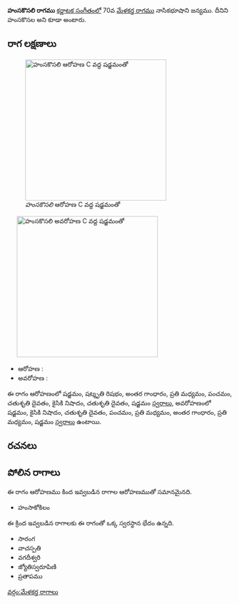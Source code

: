{{Infobox ragam
	| name          	= హంసకొసలి
	| synonym	    	= హంసకొసల
	| mela          	= 
	| chakra        	= 
	| janaka        	= 
	| type          	= సంపూర్ణ-షడవ
	| arohanam      	= {{svaraC|S|R3|G3|M2|P|D2|N2|D2|S'}} 
	| avarohanam    	= {{svaraC|S'|N2|D2|P|M2|G3|M2|S}}
	| jeeva         	=
	| chhaya        	=
	| nyasa         	=
	| vishesha      	= 
	| equivalent  		= 
}}
{{కర్ణాటక సంగీత రాగాలు}}
'''హంసకొసలి రాగము''' [[కర్ణాటక సంగీతం]]లో 70వ [[మేళకర్త రాగము]] నాసికభూషాని జన్యము. దీనిని హంసకొసల అని కూడా అంటారు.


==రాగ లక్షణాలు==
[[Image:hamsakosali_ar_kb2wiki.png|thumb|right|316px|''హంసకొసలి'' ఆరోహణ C వద్ద షడ్జమంతో]]
	[[Image:hamsakosali_av_kb2wiki.png|thumb|right|316px|''హంసకొసలి'' అవరోహణ C వద్ద షడ్జమంతో]]

* ఆరోహణ : {{svaraC|S|R3|G3|M2|P|D2|N2|D2|S'}} 
* అవరోహణ : {{svaraC|S'|N2|D2|P|M2|G3|M2|S}}

ఈ రాగం ఆరోహణంలో షడ్జమం, షట్శృతి రిషభం, అంతర గాంధారం, ప్రతి మధ్యమం, పంచమం, చతుశృతి దైవతం, కైసికి నిషాదం, చతుశృతి దైవతం, షడ్జమం [[స్వరాలు]], అవరోహణంలో షడ్జమం, కైసికి నిషాదం, చతుశృతి దైవతం, పంచమం, ప్రతి మధ్యమం, అంతర గాంధారం, ప్రతి మధ్యమం, షడ్జమం [[స్వరాలు]] ఉంటాయి.

==రచనలు==



==పోలిన రాగాలు==
ఈ రాగం ఆరోహణము కింద ఇవ్వబడిన రాగాల ఆరోహణముతో సమానమైనది.
* హంసాకోకిలం

ఈ క్రింద ఇవ్వబడిన రాగాలకు ఈ రాగంతో ఒక్క స్వరస్థాన భేదం ఉన్నది.
* సారంగ
* వాచస్పతి
* వగదీశ్వరి
* జ్యోతిస్వరూపిణి
* ప్రతాపము



[[వర్గం:మేళకర్త రాగాలు]]